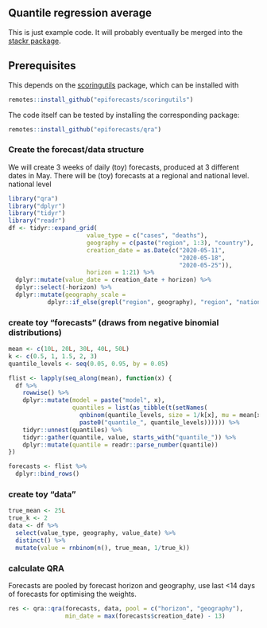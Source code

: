 ## Quantile regression average

This is just example code. It will probably eventually be merged into the
[stackr package](https://github.com/nikosbosse/stackr). 

## Prerequisites

This depends on the [scoringutils](https://github.com/epiforecasts/scoringutils)
package, which can be installed with 

```r
remotes::install_github("epiforecasts/scoringutils")
```

The code itself can be tested by installing the corresponding package:
```r
remotes::install_github("epiforecasts/qra")
```


### Create the forecast/data structure

We will create 3 weeks of daily (toy) forecasts, produced at 3 different dates in May.
There will be (toy) forecasts at a regional and national level.
national level

```r
library("qra")
library("dplyr")
library("tidyr")
library("readr")
df <- tidyr::expand_grid(
                      value_type = c("cases", "deaths"),
                      geography = c(paste("region", 1:3), "country"),
                      creation_date = as.Date(c("2020-05-11",
                                                "2020-05-18",
                                                "2020-05-25")),
                      horizon = 1:21) %>%
  dplyr::mutate(value_date = creation_date + horizon) %>%
  dplyr::select(-horizon) %>%
  dplyr::mutate(geography_scale =
           dplyr::if_else(grepl("region", geography), "region", "nation"))
```

### create toy "forecasts" (draws from negative binomial distributions)

```r
mean <- c(10L, 20L, 30L, 40L, 50L)
k <- c(0.5, 1, 1.5, 2, 3)
quantile_levels <- seq(0.05, 0.95, by = 0.05)

flist <- lapply(seq_along(mean), function(x) {
  df %>%
    rowwise() %>%
    dplyr::mutate(model = paste("model", x),
                  quantiles = list(as_tibble(t(setNames(
                    qnbinom(quantile_levels, size = 1/k[x], mu = mean[x]),
                    paste0("quantile_", quantile_levels)))))) %>%
    tidyr::unnest(quantiles) %>%
    tidyr::gather(quantile, value, starts_with("quantile_")) %>%
    dplyr::mutate(quantile = readr::parse_number(quantile))
})

forecasts <- flist %>%
  dplyr::bind_rows()
```

### create toy "data"

```r
true_mean <- 25L
true_k <- 2
data <- df %>%
  select(value_type, geography, value_date) %>%
  distinct() %>%
  mutate(value = rnbinom(n(), true_mean, 1/true_k))
```

### calculate QRA

Forecasts are pooled by forecast horizon and geography, use last <14 days of
forecasts for optimising the weights.
```r
res <- qra::qra(forecasts, data, pool = c("horizon", "geography"),
                min_date = max(forecasts$creation_date) - 13)
```
